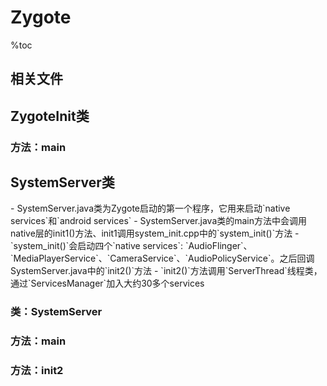 = Zygote =

%toc

== 相关文件 ==
{{{class="brush:text"
// 实现init1()方法
frameworks/base/services/jni/com_android_server_SystemServer.cpp                     
// zygote fork 的第一个程序，用来加载各种服务
frameworks/base/services/java/com/android/server/SystemServer.java
//
frameworks/base/cmds/system_server/system_main.cpp
// 实现system_init()方法
frameworks/base/cmds/system_server/library/system_init.cpp 
// Zygote启动类
frameworks/base/core/java/com/android/internal/os/ZygoteInit.java
}}}

== ZygoteInit类 ==
{{http:pic/zygote_systemserver.png}}

=== 方法：main ===
{{{class="brush:java"
public static void main(String argv[]) {
    try {
        // Start profiling the zygote initialization.
        SamplingProfilerIntegration.start();

        // 通过哦socket监听其他应用的启动
        registerZygoteSocket();
        // 加载所有的class类
        preloadClasses();
        // 加载所有资源
        preloadResources();

        if (SamplingProfilerIntegration.isEnabled()) {
            SamplingProfiler sp = SamplingProfiler.getInstance();
            sp.pause();
            SamplingProfilerIntegration.writeZygoteSnapshot();
            sp.shutDown();
        }

        // Do an initial gc to clean up after startup
        gc();

        // 开启SystemServer
        if (argv[1].equals("true")) {
            startSystemServer();
        } else if (!argv[1].equals("false")) {
            throw new RuntimeException(argv[0] + USAGE_STRING);
        }

        Log.i(TAG, "Accepting command socket connections");

        if (ZYGOTE_FORK_MODE) {
            // 所有android应用都是从fork mode启动
            runForkMode();
        } else {
            runSelectLoopMode();
        }

        // 关闭监听端口
        closeServerSocket();
    }
    ......
}
}}}

== SystemServer类 ==
- SystemServer.java类为Zygote启动的第一个程序，它用来启动`native services`和`android services`
- SystemServer.java类的main方法中会调用native层的init1()方法、init1调用system_init.cpp中的`system_init()`方法
- `system_init()`会启动四个`native services`: `AudioFlinger`、`MediaPlayerService`、`CameraService`、`AudioPolicyService`。之后回调SystemServer.java中的`init2()`方法
- `init2()`方法调用`ServerThread`线程类，通过`ServicesManager`加入大约30多个services

{{http:pic/zygote_fork.png}}

=== 类：SystemServer ===
{{{class="brush:java"
public class SystemServer
{
    private static final String TAG = "SystemServer";

    ......
    
    /**
     * This method is called from Zygote to initialize the system. This will cause the native
     * services (SurfaceFlinger, AudioFlinger, etc..) to be started. After that it will call back
     * up into init2() to start the Android services.
     */
    native public static void init1(String[] args);
}
}}}

=== 方法：main ===
{{{class="brush:java"
// 应用的主入口方法
public static void main(String[] args) {
    ...... 

    // The system server has to run all of the time, so it needs to be
    // as efficient as possible with its memory usage.
    VMRuntime.getRuntime().setTargetHeapUtilization(0.8f);
    
    System.loadLibrary("android_servers");
    // init1为JNI的映射表名称
    init1(args);
}
}}}

=== 方法：init2 ===
{{{class="brush:java"
// 加入java层的services服务
public static final void init2() {
    Slog.i(TAG, "Entered the Android system server!");
    Thread thr = new ServerThread();
    thr.setName("android.server.ServerThread");
    thr.start();
}
}}}

